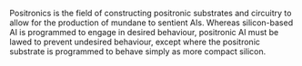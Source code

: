 {{stub}}

Positronics is the field of constructing positronic substrates and circuitry to allow for the production of mundane to sentient AIs. Whereas silicon-based AI is programmed to engage in desired behaviour, positronic AI must be lawed to prevent undesired behaviour, except where the positronic substrate is programmed to behave simply as more compact silicon.